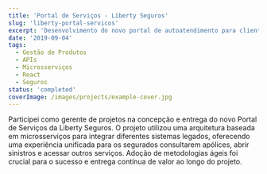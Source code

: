 ```yaml
---
title: 'Portal de Serviços - Liberty Seguros'
slug: 'liberty-portal-servicos'
excerpt: 'Desenvolvimento do novo portal de autoatendimento para clientes da Liberty Seguros, unificando serviços e melhorando a experiência do usuário.'
date: '2019-09-04'
tags:
  - Gestão de Produtos
  - APIs
  - Microsserviços
  - React
  - Seguros
status: 'completed'
coverImage: /images/projects/example-cover.jpg
---
```


Participei como gerente de projetos na concepção e entrega do novo Portal de Serviços da Liberty Seguros. O projeto utilizou uma arquitetura baseada em microsserviços para integrar diferentes sistemas legados, oferecendo uma experiência unificada para os segurados consultarem apólices, abrir sinistros e acessar outros serviços. Adoção de metodologias ágeis foi crucial para o sucesso e entrega contínua de valor ao longo do projeto.